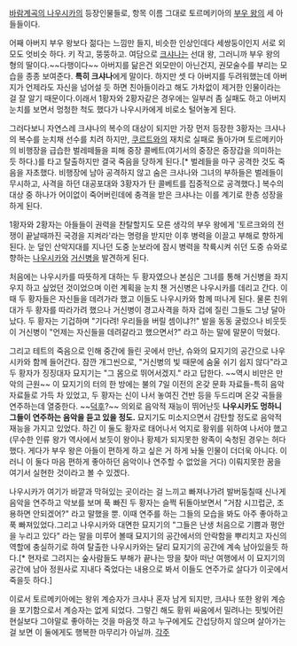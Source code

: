 [[바람계곡의 나우시카]]의 등장인물들로, 항목 이름 그대로 토르메키아의 [[부우 왕]]의 세 아들들이다.

어째 아버지 부우 왕보다 젊다는 느낌만 들지, 비슷한 인상인데다 세쌍둥이인지 서로 외모도 엇비슷 하다. 키 작고, 뚱뚱하고. 여담으로 [[크샤나]]는 선대 왕, 그러니까 부우 왕의 형의 딸이다.~~다행이다~~ 아버지를 닮은건 외모만이 아닌건지, 권모술수를 부리는 모습을 종종 보여준다. '''특히 크샤나'''에게 말이다. 하지만 셋 다 아버지를 두려워했는데 아버지가 언제라도 자신을 넘어설 듯 하면 친아들이라고 해도 가차없이 제거한 인물이라는 걸 잘 알기 때문이다.이래서 1황자와 2황자같은 경우에는 일부러 좀 실패도 하고 아버지 눈치를 보면서 멍청한 척도 했다가 나우시카에게 비로소 털어놓게 된다.

그러다보니 자연스레 크샤나의 복수의 대상이 되지만 가장 먼저 등장한 3황자는 크샤나의 복수를 눈치채 선수를 치려 하지만, [[쿠르트와]]의 재치로 실패로 돌아가며 토르메키아의 비행장을 급습한 벌레떼들을 피해 중장 콜베트(여기서의 중장은 중장갑을 의미하는듯 하다.)를 타고 탈출하지만 결국 죽음을 당하게 된다.[* 벌레들을 마구 공격한 것도 죽음을 자초했다. 비행장에 남아 공격하지 않고 숨은 크샤나와 그녀의 부하들은 벌레들이 무시하고, 사격을 하던 대공포대와 3황자가 탄 콜베트를 집중적으로 공격했다.] 복수의 대상 중 하나가 어이없이 죽어버린데에 충격을 받은 크샤나는 이를 계기로 한층 성장을 하게 된다.

1황자와 2황자는 아들들이 권력을 찬탈할지도 모른 생각의 부우 왕에게 '토르크와의 전쟁이 끝날때까진 국경을 지켜라'라는 명령을 받지만 이후 병력을 이끌고 부해로 향하게 된다. 눈 덮인 산악지대를 지나던 도중 눈보라에 잠시 병력을 착륙시켜 쉬던 도중 슈와로 향하는 [[나우시카]]와 [[거신병]]을 발견하게 된다.

처음에는 나우시카를 따뜻하게 대하는 두 황자였으나 본심은 그녀를 통해 거신병을 좌지우지 하고 싶었던 것이었으며 이런 계획을 눈치 챈 거신병은 나우시카를 데리고 간다. 이때 두 황자들은 자신들을 데려가라 했고 이들도 나우시카와 함께 떠나게 된다. 물론 친위대가 두 황자를 따라가려 했으나 거신병이 경고사격을 하자 겁에 질린 그들도 그냥 달아났다. 두 황자는 기겁하며 "기다려! 우리들을 버릴 셈이냐?!" 발을 동동 굴렀으나 비웃듯이 거신병이 "언제는 자신들을 데려갈라고 했으면서?" 라고 하는 말에 말문이 막혔다.

그리고 테트의 죽음으로 인해 중간에 들린 곳에서 만난, 슈와의 묘지기의 공간으로 나우시카와 함께 들어간다. 잠깐 개그씬으로, "거신병의 빛 때문에 숨울 쉬기 쉽지 않다"라고 두 황자가 징징대자 묘지기는 "그 몸으로 뛰어서겠지." 라고 답한다. ~~역시 비만은 만악의 근원~~ 이 묘지기의 터의 한 방에는 불의 7일 이전의 온갖 문화 자료들-특히 음악 자료들로 가득 차 있었고, 두 황자는 신이 나서 놓여진 건반 등을 두드리며 온갖 곡들을 연주하는데 열중한다. ~~[[덕후]]?~~ 의외로 음악적 재능이 뛰어난듯 '''나우시카도 멍하니 그들이 연주하는 음악을 듣고 있을 정도.''' 묘지기도 미소지으면서 감탄할 정도로 음악적 재능을 가지고 있었다. 하긴 이 둘도 황자로 태어나서 억지로 황위를 위하여 나서야 했고(무수한 인류 왕가 역사에서 보듯이 왕이나 황제가 되지못한 왕족이 숙청된 경우는 허다했다. 게다가 부우 왕은 아들이 편하게 하고 싶은 거 하게 놔둘 인물이 더더욱 아니다. 이러니 이 둘다 마음 편하게 좋아하던 음악이나 연주할 수 없었을 거다) 이뤄지못한 꿈을 여기서 실현한 것이라고 볼 수 있겠다. 

나우시카가 여기가 바깥과 막혀있는 곳이라는 걸 느끼고 빠져나가려 발버둥칠때 신나게 음악을 연주하고 악보를 보며 푹 빠진 두 황자는 슬쩍 뒤돌아보면서 "거참 시끄럽군, 조용하면 안되겠어?" 라고 말했을 뿐. 이때 연주를 하는 그들의 모습을 봐도 아주 좋아하고 푹 빠져있었다.그리고 나우시카와 대면한 묘지기의 "그들은 난생 처음으로 기쁨과 평안을 누리고 있다" 라는 말을 미루어 볼때 묘지기의 공간에서의 안락함을 뿌리치고 자신의 역할에 충실하기로 하여 탈출한 나우시카와는 달리 묘지기의 공간에 계속 남아있을듯 하다.[* 현자로 그려지는 숲사람들도 부해가 끝나는 땅을 찾아 떠난 여행에서 이 묘지기의 공간에 남아 정원사로 지내다 죽었다는 내용으로 봐서 이들도 연주가로 살다가 이곳에서 죽을듯 하다.]

이로서 토르메키아에는 왕위 계승자가 크샤나 혼자 남게 되지만, 크샤나 또한 왕위 계승을 포기함으로서 계승자는 없게 되었다. 그렇긴 해도 황위 싸움에서 밀려나는 핏빛어린 현실보다 그야말로 좋아하는 것을 마음껏 하고 누구에게도 간섭당하지 않으며 살아가는 걸 보면 이 둘에게도 행복한 마무리가 아닐까.
[[각주]]
